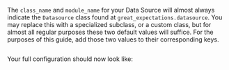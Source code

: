 The `class_name` and `module_name` for your Data Source will almost always indicate the `Datasource` class found at `great_expectations.datasource`.  You may replace this with a specialized subclass, or a custom class, but for almost all regular purposes these two default values will suffice.  For the purposes of this guide, add those two values to their corresponding keys.

```python name="datasource_configuration_class_and_module_keys"
```

Your full configuration should now look like:

```python name="datasource_configuration_post_class_and_module_keys"
```